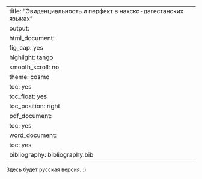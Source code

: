
---
title: "Эвиденциальность и перфект в нахско-дагестанских языках"
output:
  html_document:
    fig_cap: yes
    highlight: tango
    smooth_scroll: no
    theme: cosmo
    toc: yes
    toc_float: yes
    toc_position: right
  pdf_document:
    toc: yes
  word_document:
    toc: yes
bibliography: bibliography.bib
---

Здесь будет русская версия. :)